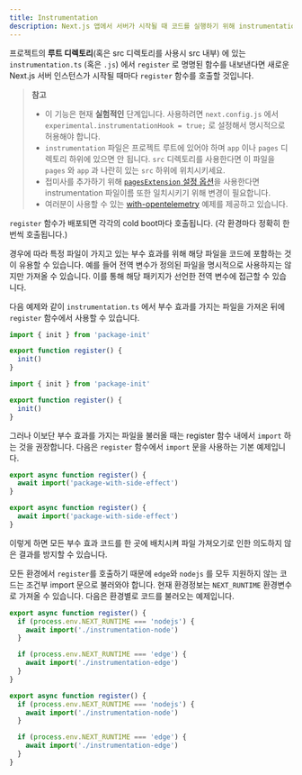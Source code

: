 ```yaml
---
title: Instrumentation
description: Next.js 앱에서 서버가 시작될 때 코드를 실행하기 위해 instrumentation을 사용하는 방법 알아보기
---
```


프로젝트의 **루트 디렉토리**(혹은 src 디렉토리를 사용시 src 내부) 에 있는 `instrumentation.ts` (혹은 `.js`) 에서 `register` 로 명명된 함수를 내보낸다면 새로운 Next.js 서버 인스턴스가 시작될 때마다 `register` 함수를 호출할 것입니다.

> **참고**
>
> - 이 기능은 현재 **실험적인** 단계입니다. 사용하려면 `next.config.js` 에서 `experimental.instrumentationHook = true;` 로 설정해서 명시적으로 허용해야 합니다.
> - `instrumentation` 파일은 프로젝트 루트에 있어야 하며 `app` 이나 `pages` 디렉토리 하위에 있으면 안 됩니다. `src` 디렉토리를 사용한다면 이 파일을 `pages` 와 `app` 과 나란히 있는 `src` 하위에 위치시키세요.
> - 접미사를 추가하기 위해 [`pagesExtension` 설정 옵션](/docs/pages/api-reference/next-config-js/pageExtensions)을 사용한다면 instrumentation 파일이름 또한 일치시키기 위해 변경이 필요합니다.
> - 여러분이 사용할 수 있는 [with-opentelemetry](https://github.com/vercel/next.js/tree/canary/examples/with-opentelemetry) 예제를 제공하고 있습니다.

`register` 함수가 배포되면 각각의 cold boot마다 호출됩니다. (각 환경마다 정확히 한 번씩 호출됩니다.)

경우에 따라 특정 파일이 가지고 있는 부수 효과를 위해 해당 파일을 코드에 포함하는 것이 유용할 수 있습니다. 예를 들어 전역 변수가 정의된 파일을 명시적으로 사용하지는 않지만 가져올 수 있습니다. 이를 통해 해당 패키지가 선언한 전역 변수에 접근할 수 있습니다.

다음 예제와 같이 `instrumentation.ts` 에서 부수 효과를 가지는 파일을 가져온 뒤에 `register` 함수에서 사용할 수 있습니다.

```ts filename="your-project/instrumentation.ts" switcher
import { init } from 'package-init'

export function register() {
  init()
}
```

```js filename="your-project/instrumentation.js" switcher
import { init } from 'package-init'

export function register() {
  init()
}
```

그러나 이보단 부수 효과를 가지는 파일을 불러올 때는 register 함수 내에서 `import` 하는 것을 권장합니다. 다음은 `register` 함수에서 `import` 문을 사용하는 기본 예제입니다.

```ts filename="your-project/instrumentation.ts" switcher
export async function register() {
  await import('package-with-side-effect')
}
```

```js filename="your-project/instrumentation.js" switcher
export async function register() {
  await import('package-with-side-effect')
}
```

이렇게 하면 모든 부수 효과 코드를 한 곳에 배치시켜 파일 가져오기로 인한 의도하지 않은 결과를 방지할 수 있습니다.

모든 환경에서 `register`를 호출하기 때문에 `edge`와 `nodejs` 를 모두 지원하지 않는 코드는 조건부 import 문으로 불러와야 합니다. 현재 환경정보는 `NEXT_RUNTIME` 환경변수로 가져올 수 있습니다. 다음은 환경별로 코드를 불러오는 예제입니다.

```ts filename="your-project/instrumentation.ts" switcher
export async function register() {
  if (process.env.NEXT_RUNTIME === 'nodejs') {
    await import('./instrumentation-node')
  }

  if (process.env.NEXT_RUNTIME === 'edge') {
    await import('./instrumentation-edge')
  }
}
```

```js filename="your-project/instrumentation.js" switcher
export async function register() {
  if (process.env.NEXT_RUNTIME === 'nodejs') {
    await import('./instrumentation-node')
  }

  if (process.env.NEXT_RUNTIME === 'edge') {
    await import('./instrumentation-edge')
  }
}
```
